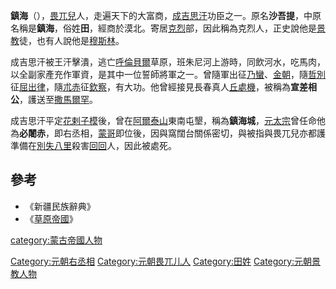 '''鎮海'''（{{bd|1169年||1251年|}}），[[畏兀兒|畏兀兒]]人，走遍天下的大富商，[[成吉思汗|成吉思汗]]功臣之一。原名'''沙吾提'''，中原名稱是'''鎮海'''，俗姓'''田'''，經商於漠北。寄居[[克烈|克烈]]部，因此稱為克烈人，正史說他是[[景教|景教]]徒，也有人說他是[[穆斯林|穆斯林]]。

成吉思汗被王汗擊潰，逃亡[[呼倫貝爾|呼倫貝爾]]草原，班朱尼河上游時，同飲河水，吃馬肉，以全副家產充作軍資，是其中一位誓師將軍之一。曾隨軍出征[[乃蠻|乃蠻]]、[[金朝|金朝]]，隨[[哲別|哲別]]征[[屈出律|屈出律]]，隨[[朮赤|朮赤]]征[[欽察|欽察]]，有大功。他曾經接見長春真人[[丘處機|丘處機]]，被稱為'''宣差相公'''，護送至[[撒馬爾罕|撒馬爾罕]]。

成吉思汗平定[[花剌子模|花剌子模]]後，曾在[[阿爾泰山|阿爾泰山]]東南屯墾，稱為'''鎮海城'''，[[元太宗|元太宗]]曾任命他為'''必闍赤'''，即右丞相，[[蒙哥|蒙哥]]即位後，因與窩闊台關係密切，與被指與畏兀兒亦都護準備在[[別失八里|別失八里]]殺害[[回回|回回]]人，因此被處死。

==參考==
*《新疆民族辭典》
*《[[草原帝國|草原帝國]]》{{Page needed}}

[[category:蒙古帝國人物|category:蒙古帝國人物]]
[[Category:元朝右丞相|Category:元朝右丞相]]
[[Category:元朝畏兀儿人|Category:元朝畏兀儿人]]
[[Category:田姓|Category:田姓]]
[[Category:元朝景教人物|Category:元朝景教人物]]